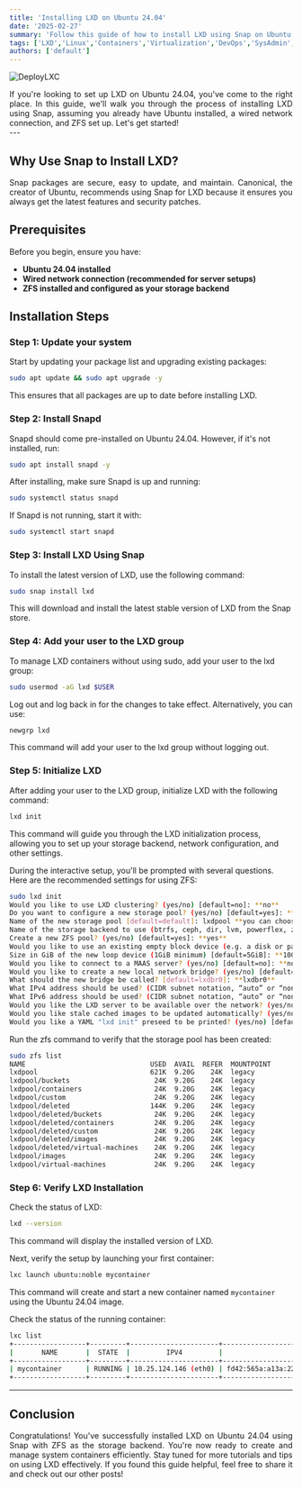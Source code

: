 ```yaml
---
title: 'Installing LXD on Ubuntu 24.04'
date: '2025-02-27'
summary: 'Follow this guide of how to install LXD using Snap on Ubuntu.'
tags: ['LXD','Linux','Containers','Virtualization','DevOps','SysAdmin','Ubuntu', 'Snap', 'ZFS']
authors: ['default']
---
```


![DeployLXC](/static/images/deploylxc.jpeg)
<div align="justify">
If you're looking to set up LXD on Ubuntu 24.04, you've come to the right place. In this guide, we'll walk you through the process of 
installing LXD using Snap, assuming you already have Ubuntu installed, a wired network connection, and ZFS set up. Let's get started!
</div>
---

## Why Use Snap to Install LXD?
<div align="justify">
Snap packages are secure, easy to update, and maintain. Canonical, the creator of Ubuntu, recommends using Snap for LXD because it 
ensures you always get the latest features and security patches.
</div>

## Prerequisites

Before you begin, ensure you have:

- **Ubuntu 24.04 installed**
- **Wired network connection (recommended for server setups)**
- **ZFS installed and configured as your storage backend**

## Installation Steps

### Step 1: Update your system

Start by updating your package list and upgrading existing packages:

```bash
sudo apt update && sudo apt upgrade -y
```
This ensures that all packages are up to date before installing LXD.

### Step 2: Install Snapd

Snapd should come pre-installed on Ubuntu 24.04. However, if it's not installed, run:

```bash
sudo apt install snapd -y
```
After installing, make sure Snapd is up and running:

```bash
sudo systemctl status snapd
```
If Snapd is not running, start it with:

```bash
sudo systemctl start snapd
```
### Step 3: Install LXD Using Snap

To install the latest version of LXD, use the following command:

```bash
sudo snap install lxd
```
This will download and install the latest stable version of LXD from the Snap store.

### Step 4: Add your user to the LXD group

To manage LXD containers without using sudo, add your user to the lxd group:

```bash
sudo usermod -aG lxd $USER
```
Log out and log back in for the changes to take effect. Alternatively, you can use:

```bash
newgrp lxd
```
This command will add your user to the lxd group without logging out.

### Step 5: Initialize LXD

After adding your user to the LXD group, initialize LXD with the following command:

```bash
lxd init
```
This command will guide you through the LXD initialization process, allowing you to set up your storage backend, network configuration, and other settings.

During the interactive setup, you'll be prompted with several questions. Here are the recommended settings for using ZFS:

```bash
sudo lxd init
Would you like to use LXD clustering? (yes/no) [default=no]: **no**
Do you want to configure a new storage pool? (yes/no) [default=yes]: **yes**
Name of the new storage pool [default=default]: lxdpool **you can choose any name**
Name of the storage backend to use (btrfs, ceph, dir, lvm, powerflex, zfs) [default=zfs]: **zfs**
Create a new ZFS pool? (yes/no) [default=yes]: **yes**
Would you like to use an existing empty block device (e.g. a disk or partition)? (yes/no) [default=no]: **no**
Size in GiB of the new loop device (1GiB minimum) [default=5GiB]: **10GiB (I chose 10GiB)**
Would you like to connect to a MAAS server? (yes/no) [default=no]: **no**
Would you like to create a new local network bridge? (yes/no) [default=yes]:  **yes**
What should the new bridge be called? [default=lxdbr0]: **lxdbr0**
What IPv4 address should be used? (CIDR subnet notation, “auto” or “none”) [default=auto]: **auto**
What IPv6 address should be used? (CIDR subnet notation, “auto” or “none”) [default=auto]: **auto**
Would you like the LXD server to be available over the network? (yes/no) [default=no]: **no**
Would you like stale cached images to be updated automatically? (yes/no) [default=yes]: **yes**
Would you like a YAML "lxd init" preseed to be printed? (yes/no) [default=no]: **no**
```

Run the zfs command to verify that the storage pool has been created:

```bash
sudo zfs list
NAME                               USED  AVAIL  REFER  MOUNTPOINT
lxdpool                            621K  9.20G    24K  legacy
lxdpool/buckets                     24K  9.20G    24K  legacy
lxdpool/containers                  24K  9.20G    24K  legacy
lxdpool/custom                      24K  9.20G    24K  legacy
lxdpool/deleted                    144K  9.20G    24K  legacy
lxdpool/deleted/buckets             24K  9.20G    24K  legacy
lxdpool/deleted/containers          24K  9.20G    24K  legacy
lxdpool/deleted/custom              24K  9.20G    24K  legacy
lxdpool/deleted/images              24K  9.20G    24K  legacy
lxdpool/deleted/virtual-machines    24K  9.20G    24K  legacy
lxdpool/images                      24K  9.20G    24K  legacy
lxdpool/virtual-machines            24K  9.20G    24K  legacy
```

### Step 6: Verify LXD Installation

Check the status of LXD:

```bash
lxd --version
```
This command will display the installed version of LXD.

Next, verify the setup by launching your first container:

```bash
lxc launch ubuntu:noble mycontainer
```
This command will create and start a new container named `mycontainer` using the Ubuntu 24.04 image.

Check the status of the running container:

```bash
lxc list
+------------------+---------+----------------------+-----------------------------------------------+-----------+-----------+
|       NAME       |  STATE  |         IPV4         |                     IPV6                      |   TYPE    | SNAPSHOTS |
+------------------+---------+----------------------+-----------------------------------------------+-----------+-----------+
| mycontainer      | RUNNING | 10.25.124.146 (eth0) | fd42:565a:a13a:22ec:214:3eff:fee8:84e7 (eth0) | CONTAINER | 0         |
+------------------+---------+----------------------+-----------------------------------------------+-----------+-----------+
```
---

## Conclusion
<div align="justify">
Congratulations! You've successfully installed LXD on Ubuntu 24.04 using Snap with ZFS as the storage backend. You're now ready to
create and manage system containers efficiently. Stay tuned for more tutorials and tips on using LXD effectively. If you found
this guide helpful, feel free to share it and check out our other posts!
</div>

